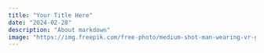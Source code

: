 ```yaml
---
title: "Your Title Here"
date: "2024-02-28"
description: "About markdown"
image: "https://img.freepik.com/free-photo/medium-shot-man-wearing-vr-glasses_23-2149126949.jpg?t=st=1709096618~exp=1709100218~hmac=96f665828c960e0c607952ab122b84d6960106866e0fe1bfbba77733e8df1423&w=1380"
---
```


<Title text="" />

## What is MDX?

MDX is a format that lets you write JSX embedded within Markdown. This powerful combination allows you to create dynamic and interactive content with ease.

## Why Use MDX for Blogs?

- **Flexibility**: MDX provides the flexibility of Markdown for simple content along with the power of React components for more complex interactions.
- **Ease of Use**: Writing content in Markdown is straightforward and familiar to many developers.
- **Rich Features**: With MDX, you can easily include code snippets, interactive components, and more in your blog posts.

Start exploring MDX today and unleash the full potential of your blog!

<CodeBlock language="javascript">
  {`
<article className="py-40 text-gray-50">
      <h1>{frontMatter.title}</h1>
      <MDXRemote source={content} />
</article>
`}
</CodeBlock>

<CodeBlock language="javascript">
  {`
console.log("Hello, world!");
`}
</CodeBlock>

<code>```Js console.log("Hello World") ```</code>
